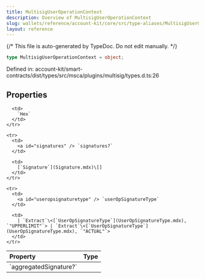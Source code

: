 ```yaml
---
title: MultisigUserOperationContext
description: Overview of MultisigUserOperationContext
slug: wallets/reference/account-kit/core/src/type-aliases/MultisigUserOperationContext
layout: reference
---
```


{/* This file is auto-generated by TypeDoc. Do not edit manually. */}

```ts
type MultisigUserOperationContext = object;
```

Defined in: account-kit/smart-contracts/dist/types/src/msca/plugins/multisig/types.d.ts:26

## Properties

<table>
  <thead>
    <tr>
      <th align="left">Property</th>
      <th align="left">Type</th>
    </tr>
  </thead>

  <tbody>
    <tr>
      <td>
        <a id="aggregatedsignature" /> `aggregatedSignature?`
      </td>

      <td>
        `Hex`
      </td>
    </tr>

    <tr>
      <td>
        <a id="signatures" /> `signatures?`
      </td>

      <td>
        [`Signature`](Signature.mdx)\[]
      </td>
    </tr>

    <tr>
      <td>
        <a id="useropsignaturetype" /> `userOpSignatureType`
      </td>

      <td>
        | `Extract`\<[`UserOpSignatureType`](UserOpSignatureType.mdx), `"UPPERLIMIT"`> | `Extract`\<[`UserOpSignatureType`](UserOpSignatureType.mdx), `"ACTUAL"`>
      </td>
    </tr>

  </tbody>
</table>
